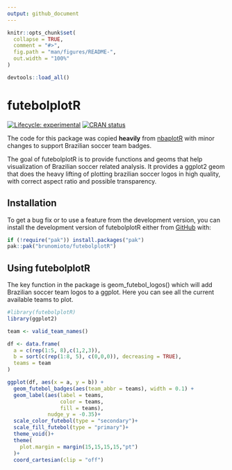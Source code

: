```yaml
---
output: github_document
---
```


<!-- README.md is generated from README.Rmd. Please edit that file -->

```r
knitr::opts_chunk$set(
  collapse = TRUE,
  comment = "#>",
  fig.path = "man/figures/README-",
  out.width = "100%"
)
```


```r
devtools::load_all()
```

# futebolplotR 

<!-- badges: start -->
[![Lifecycle: experimental](https://img.shields.io/badge/lifecycle-experimental-orange.svg)](https://lifecycle.r-lib.org/articles/stages.html#experimental)
[![CRAN status](https://www.r-pkg.org/badges/version/futebolplotR)](https://CRAN.R-project.org/package=futebolplotR)

<!-- badges: end -->

The code for this package was copied **heavily** from [nbaplotR](https://mrcaseb.github.io/nbaplotR/) with minor changes to support Brazilian soccer team badges.

The goal of futebolplotR is to provide functions and geoms that help visualization of Brazilian soccer related analysis. It provides a ggplot2 geom that does the heavy lifting of plotting brazilian soccer logos in high quality, with correct aspect ratio and possible transparency.

## Installation

<!-- The easiest way to get futeboplotR is to install it from [CRAN](https://cran.r-project.org/package=nbaplotR) with: -->

<!-- ``` r -->
<!-- install.packages("nbaplotR") -->
<!-- ``` -->

To get a bug fix or to use a feature from the development version, you can install the development version of futebolplotR either from [GitHub](https://github.com/brunomioto/futebolplotR/) with:

``` r
if (!require("pak")) install.packages("pak")
pak::pak("brunomioto/futebolplotR")
```

## Using futebolplotR

The key function in the package is geom_futebol_logos() which will add Brazilian soccer team logos to a ggplot. Here you can see all the current available teams to plot.

```r
#library(futebolplotR)
library(ggplot2)

team <- valid_team_names()

df <- data.frame(
  a = c(rep(1:5, 8),c(1,2,3)),
  b = sort(c(rep(1:8, 5), c(0,0,0)), decreasing = TRUE),
  teams = team
)

ggplot(df, aes(x = a, y = b)) +
  geom_futebol_badges(aes(team_abbr = teams), width = 0.1) +
  geom_label(aes(label = teams,
                 color = teams,
                 fill = teams), 
             nudge_y = -0.35)+
  scale_color_futebol(type = "secondary")+
  scale_fill_futebol(type = "primary")+
  theme_void()+
  theme(
    plot.margin = margin(15,15,15,15,"pt")
  )+
  coord_cartesian(clip = "off")
```

